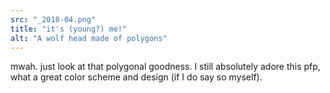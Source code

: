 ```yaml
---
src: "_2018-04.png"
title: "it's (young?) me!"
alt: "A wolf head made of polygons"
---
```


mwah. just look at that polygonal goodness. I still absolutely adore this
pfp, what a great color scheme and design (if I do say so myself).

